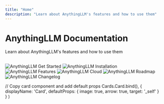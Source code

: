 ```yaml
---
title: "Home"
description: "Learn about AnythingLLM's features and how to use them"
---
```




# AnythingLLM Documentation

Learn about AnythingLLM's features and how to use them

<br />

<Cards>
  <Card title="Get Started" href="getting-started/what-is-allm"> 
    <Image
      src="/images/getting-started/thumbnail.png" 
      height={1080} 
      width={1920} 
      quality={100}
      alt="AnythingLLM Get Started"
    />
  </Card>

  <Card title="Installation" href="getting-started/installation/overview"> 
    <Image
      src="/images/getting-started/installation/thumbnail.png" 
      height={1080} 
      width={1920} 
      quality={100}
      alt="AnythingLLM Installation"
    />
  </Card>

  <Card title="Features" href="features/all-features"> 
    <Image
      src="/images/features/thumbnail.png" 
      height={1080} 
      width={1920} 
      quality={100}
      alt="AnythingLLM Features"
    />
  </Card>

  <Card title="AnythingLLM Cloud" href="anythingllm-cloud/overview"> 
    <Image
      src="/images/cloud/thumbnail.png" 
      height={1080} 
      width={1920}
      quality={100} 
      alt="AnythingLLM Cloud"
    />
  </Card>

  <Card title="Roadmap" href="product/roadmap"> 
    <Image
      src="/images/product/roadmap/thumbnail.png" 
      height={1080} 
      width={1920} 
      quality={100}
      alt="AnythingLLM Roadmap"
    />
  </Card>

  <Card title="Changelog" href="product/changelog/overview"> 
    <Image
      src="/images/product/changelog/thumbnail.png" 
      height={1080} 
      width={1920} 
      quality={100}
      alt="AnythingLLM Changelog"
    />
  </Card>  
</Cards>

  // Copy card component and add default props
  Cards.Card.bind(),
  {
    displayName: 'Card',
    defaultProps: {
      image: true,
      arrow: true,
      target: '_self'
    }
  }
)

<style global jsx>{`
  img {
    aspect-ratio: 16/9;
    object-fit: cover;
  }
`}</style>
